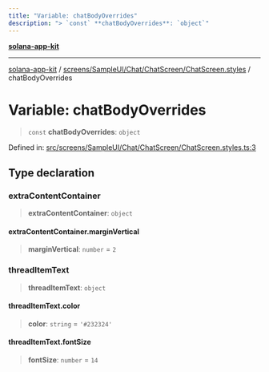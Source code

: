 ```yaml
---
title: "Variable: chatBodyOverrides"
description: "> `const` **chatBodyOverrides**: `object`"
---
```


[**solana-app-kit**](../../../../../../README.mdx)

***

[solana-app-kit](../../../../../../README.mdx) / [screens/SampleUI/Chat/ChatScreen/ChatScreen.styles](../README.mdx) / chatBodyOverrides

# Variable: chatBodyOverrides

> `const` **chatBodyOverrides**: `object`

Defined in: [src/screens/SampleUI/Chat/ChatScreen/ChatScreen.styles.ts:3](https://github.com/SendArcade/solana-social-starter/blob/b27156124ee1831d644b1af765e8d55a2885cd4f/src/screens/SampleUI/Chat/ChatScreen/ChatScreen.styles.ts#L3)

## Type declaration

### extraContentContainer

> **extraContentContainer**: `object`

#### extraContentContainer.marginVertical

> **marginVertical**: `number` = `2`

### threadItemText

> **threadItemText**: `object`

#### threadItemText.color

> **color**: `string` = `'#232324'`

#### threadItemText.fontSize

> **fontSize**: `number` = `14`
